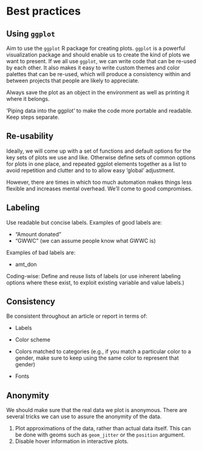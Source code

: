 # Best practices

## Using `ggplot`

Aim to use the `ggplot` R package for creating plots. `ggplot` is a powerful visualization package and should enable us to create the kind of plots we want to present. If we all use `ggplot`, we can write code that can be re-used by each other. It also makes it easy to write custom themes and color palettes that can be re-used, which will produce a consistency within and between projects that people are likely to appreciate.

Always save the plot as an object in the environment as well as printing it where it belongs.

'Piping data into the ggplot' to make the code more portable and readable. Keep steps separate.

## Re-usability

Ideally, we will come up with a set of functions and default options for the key sets of plots we use and like. Otherwise define sets of common options for plots in one place, and repeated ggplot elements together as a list to avoid repetition and clutter and to to allow easy 'global' adjustment.

However, there are times in which too much automation makes things less flexible and increases mental overhead. We'll come to good compromises.

## Labeling

Use readable but concise labels. Examples of good labels are:

-   "Amount donated"
-   "GWWC" (we can assume people know what GWWC is)

Examples of bad labels are:

-   amt_don

Coding-wise: Define and reuse lists of labels (or use inherent labeling options where these exist, to exploit existing variable and value labels.)

## Consistency

Be consistent throughout an article or report in terms of:

-   Labels

-   Color scheme

-   Colors matched to categories (e.g., if you match a particular color to a gender, make sure to keep using the same color to represent that gender)

-   Fonts

## Anonymity

We should make sure that the real data we plot is anonymous. There are several tricks we can use to assure the anonymity of the data.

1.  Plot approximations of the data, rather than actual data itself. This can be done with geoms such as `geom_jitter` or the `position` argument.
2.  Disable hover information in interactive plots.
